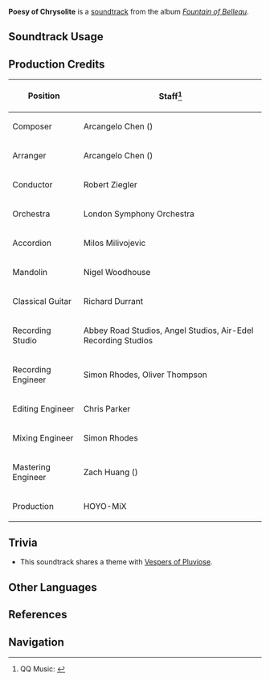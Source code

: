 {{Soundtrack Infobox
|image          = Fountain of Belleau.png
|album          = Fountain of Belleau
|disc           = 1
|number         = 06
|featured       = 
|featured2      = 
|featured3      = 
|featured_disc  = 
|featured_disc2 = 
|featured_disc3 = 
|youtube_id     = nEPlw6NRMMo
|spotify_id     = 7cS75FqPtwhZtWSzFKwnzW
|previous       = Leisurely Days in Fontaine
|next           = Luminescence of Eventide
}}
'''Poesy of Chrysolite''' is a [[soundtrack]] from the album ''[[Fountain of Belleau]]''.

==Soundtrack Usage==
{{Soundtrack Usage
|quest    = 
|location = Court of Fontaine//day
|domain   = 
|eventgameplay = Roses and Muskets//Festive Event interface;;Reel Ad-Venture//while editing
}}

==Production Credits==
{| class="wikitable"
! Position
! Staff<ref>QQ Music: [https://y.qq.com/n/ryqq/songDetail/004BS4ss20kzeu {{zh|苍水晶的行歌 Poesy of Chrysolite}}]</ref>
|-
! Composer
| Arcangelo Chen ({{zh|陈子敏}})
|-
! Arranger
| Arcangelo Chen ({{zh|陈子敏}})
|-
! Conductor
| Robert Ziegler
|-
! Orchestra
| London Symphony Orchestra
|-
! Accordion
| Milos Milivojevic
|-
! Mandolin
| Nigel Woodhouse
|-
! Classical Guitar
| Richard Durrant
|-
! Recording Studio
| Abbey Road Studios, Angel Studios, Air-Edel Recording Studios
|-
! Recording Engineer
| Simon Rhodes, Oliver Thompson
|-
! Editing Engineer
| Chris Parker
|-
! Mixing Engineer
| Simon Rhodes
|-
! Mastering Engineer
| Zach Huang ({{zh|黄巍}})
|-
! Production
| HOYO-MiX
|}
<!--
==Videos==
<gallery>
</gallery>
-->

==Trivia==
* This soundtrack shares a theme with [[Vespers of Pluviose]].

==Other Languages==
{{Other Languages
|en      = Poesy of Chrysolite
|zhs     = 苍水晶的行歌
|zhs_rm  = 
|zhs_tl  = 
|ja      = 蒼水晶の行歌
|ja_rm   = Sousuishou no Kakou
|ja_tl   = 
}}

==References==
{{Reflist}}

==Navigation==
{{Soundtrack Navbox|Fountain of Belleau}}